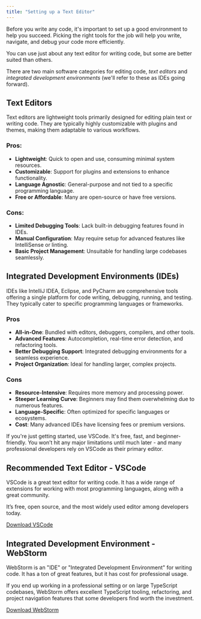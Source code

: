 ```yaml
---
title: "Setting up a Text Editor"
---
```



Before you write any code, it's important to set up a good environment to help you succeed. Picking the right tools
for the job will help you write, navigate, and debug your code more efficiently.

<Aside type="tip">
  You can use just about any text editor for writing code, but some are better
  suited than others.
</Aside>

There are two main software categories for editing code, _text editors_ and _integrated development environments_ (we'll refer to these as IDEs going forward).

## Text Editors

Text editors are lightweight tools primarily designed for editing plain text or writing code.
They are typically highly customizable with plugins and themes, making them adaptable to various workflows.

### Pros:

- **Lightweight**: Quick to open and use, consuming minimal system resources.
- **Customizable**: Support for plugins and extensions to enhance functionality.
- **Language Agnostic**: General-purpose and not tied to a specific programming language.
- **Free or Affordable**: Many are open-source or have free versions.

### Cons:

- **Limited Debugging Tools**: Lack built-in debugging features found in IDEs.
- **Manual Configuration**: May require setup for advanced features like IntelliSense or linting.
- **Basic Project Management**: Unsuitable for handling large codebases seamlessly.

## Integrated Development Environments (IDEs)

IDEs like IntelliJ IDEA, Eclipse, and PyCharm are comprehensive tools offering a single platform for code writing, debugging, running, and testing. They typically cater to specific programming languages or frameworks.

### Pros

- **All-in-One**: Bundled with editors, debuggers, compilers, and other tools.
- **Advanced Features**: Autocompletion, real-time error detection, and refactoring tools.
- **Better Debugging Support**: Integrated debugging environments for a seamless experience.
- **Project Organization**: Ideal for handling larger, complex projects.

### Cons

- **Resource-Intensive**: Requires more memory and processing power.
- **Steeper Learning Curve**: Beginners may find them overwhelming due to numerous features.
- **Language-Specific**: Often optimized for specific languages or ecosystems.
- **Cost**: Many advanced IDEs have licensing fees or premium versions.

<Aside type="tip">
  If you're just getting started, use VSCode. It's free, fast, and
  beginner-friendly. You won’t hit any major limitations until much later - and
  many professional developers rely on VSCode as their primary editor.
</Aside>

## Recommended Text Editor - VSCode

VSCode is a great text editor for writing code. It has a wide range of extensions
for working with most programming languages, along with a great community.

It’s free, open source, and the most widely used editor among developers today.

[Download VSCode](https://code.visualstudio.com/)

## Integrated Development Environment - WebStorm

WebStorm is an "IDE" or "Integrated Development Environment" for writing code. It
has a ton of great features, but it has cost for professional usage.

If you end up working in a professional setting or on large TypeScript codebases,
WebStorm offers excellent TypeScript tooling, refactoring, and project navigation
features that some developers find worth the investment.

[Download WebStorm](https://www.jetbrains.com/webstorm/)
